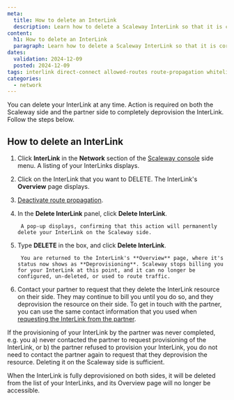 ```yaml
---
meta:
  title: How to delete an InterLink
  description: Learn how to delete a Scaleway InterLink so that it is correctly deprovisioned on both the Scaleway side and the partner side. Follow our step by step guide.
content:
  h1: How to delete an InterLink
  paragraph: Learn how to delete a Scaleway InterLink so that it is correctly deprovisioned on both the Scaleway side and the partner side. Follow our step by step guide.
dates:
  validation: 2024-12-09
  posted: 2024-12-09
tags: interlink direct-connect allowed-routes route-propagation whitelist range IP announcements BGP
categories:
  - network
---
```


You can delete your InterLink at any time. Action is required on both the Scaleway side and the partner side to completely deprovision the InterLink. Follow the steps below.

## How to delete an InterLink

1. Click **InterLink** in the **Network** section of the [Scaleway console](https://console.scaleway.com) side menu. A listing of your InterLinks displays.

2. Click on the InterLink that you want to DELETE. The InterLink's **Overview** page displays.

3. [Deactivate route propagation](/network/interlink/how-to/configure-interlink/#how-to-deactivate-route-propagation).

4. In the **Delete InterLink** panel, click **Delete InterLink**. 

        A pop-up displays, confirming that this action will permanently delete your InterLink on the Scaleway side.

5. Type **DELETE** in the box, and click **Delete InterLink**.

        You are returned to the InterLink's **Overview** page, where it's status now shows as **Deprovisioning**. Scaleway stops billing you for your InterLink at this point, and it can no longer be configured, un-deleted, or used to route traffic.

6. Contact your partner to request that they delete the InterLink resource on their side. They may continue to bill you until you do so, and they deprovision the resource on their side. To get in touch with the partner, you can use the same contact information that you used when [requesting the InterLink from the partner](/network/interlink/how-to/complete-provisioning/).

<Message type="note">
If the provisioning of your InterLink by the partner was never completed, e.g. you a) never contacted the partner to request provisioning of the InterLink, or b) the partner refused to provision your InterLink, you do not need to contact the partner again to request that they deprovision the resource. Deleting it on the Scaleway side is sufficient. 
</Message>

When the InterLink is fully deprovisioned on both sides, it will be deleted from the list of your InterLinks, and its Overview page will no longer be accessible.
